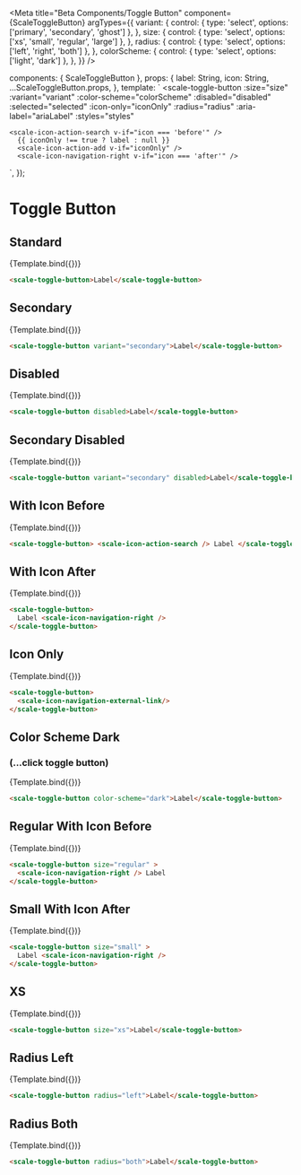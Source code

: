 
<Meta
  title="Beta Components/Toggle Button"
  component={ScaleToggleButton}
  argTypes={{
    variant: {
      control: { type: 'select', options: ['primary', 'secondary', 'ghost'] },
    },
    size: {
      control: { type: 'select', options: ['xs', 'small', 'regular', 'large'] },
    },
    radius: {
      control: { type: 'select', options: ['left', 'right', 'both'] },
    },
	colorScheme: {
      control: { type: 'select', options: ['light', 'dark'] },
    },
  }}
/>

  components: { ScaleToggleButton },
  props: {
    label: String,
    icon: String,
    ...ScaleToggleButton.props,
  },
  template: `
  <scale-toggle-button
    :size="size"
    :variant="variant"
    :color-scheme="colorScheme"
    :disabled="disabled"
    :selected="selected"
    :icon-only="iconOnly"
    :radius="radius"
    :aria-label="ariaLabel"
    :styles="styles"
  >
    <scale-icon-action-search v-if="icon === 'before'" />
      {{ iconOnly !== true ? label : null }}
      <scale-icon-action-add v-if="iconOnly" />
      <scale-icon-navigation-right v-if="icon === 'after'" />
  </scale-toggle-button>
    `,
});

<div
  style={{
    display: 'inline-flex',
    alignItems: 'center',
    justifyContent: 'space-between',
    width: '100%',
  }}
>
  <h1>Toggle Button</h1>
</div>

## Standard

<Canvas withSource="none">
  <Story
    name="Standard"
    args={{
      label: 'Label',
    }}
  >
    {Template.bind({})}
  </Story>
</Canvas>

<ArgsTable story="Standard" />

```html
<scale-toggle-button>Label</scale-toggle-button>
```

## Secondary

<Canvas withSource="none">
  <Story
    name="Secondary"
    args={{
      variant: 'secondary',
      label: 'Label',
    }}
  >
    {Template.bind({})}
  </Story>
</Canvas>

```html
<scale-toggle-button variant="secondary">Label</scale-toggle-button>
```

## Disabled

<Canvas withSource="none">
  <Story
    name="Disabled"
    args={{
      disabled: true,
      label: 'Label',
    }}
  >
    {Template.bind({})}
  </Story>
</Canvas>

```html
<scale-toggle-button disabled>Label</scale-toggle-button>
```

## Secondary Disabled

<Canvas withSource="none">
  <Story
    name="Secondary Disabled"
    args={{
      variant: 'secondary',
      disabled: true,
      label: 'Label',
    }}
  >
    {Template.bind({})}
  </Story>
</Canvas>

```html
<scale-toggle-button variant="secondary" disabled>Label</scale-toggle-button>
```

## With Icon Before

<Canvas withSource="none">
  <Story
    name="With Icon Before"
    args={{
      label: 'Label',
      icon: 'before',
    }}
  >
    {Template.bind({})}
  </Story>
</Canvas>

```html
<scale-toggle-button> <scale-icon-action-search /> Label </scale-toggle-button>
```

## With Icon After

<Canvas withSource="none">
  <Story
    name="With Icon After"
    args={{
      label: 'Label',
      icon: 'after',
    }}
  >
    {Template.bind({})}
  </Story>
</Canvas>

```html
<scale-toggle-button>
  Label <scale-icon-navigation-right />
</scale-toggle-button>
```

## Icon Only

<Canvas withSource="none">
  <Story
    name="Icon Only"
    args={{
      iconOnly: true,
      title: 'Search',
      ariaLabel: 'Search',
    }}
  >
    {Template.bind({})}
  </Story>
</Canvas>

```html
<scale-toggle-button>
  <scale-icon-navigation-external-link/>
</scale-toggle-button>
```

## Color Scheme Dark 
### (...click toggle button)

<Canvas withSource="none">
  <Story
    name="Color Scheme Dark"
    args={{
      label: 'Label',
	  colorScheme: 'dark'
    }}
  >
    {Template.bind({})}
  </Story>
</Canvas>

```html
<scale-toggle-button color-scheme="dark">Label</scale-toggle-button>
```

## Regular With Icon Before

<Canvas withSource="none">
  <Story
    name="Regular With Icon Before"
    args={{
      label: 'Label',
      icon: 'before',
	  size: 'regular'
    }}
  >
    {Template.bind({})}
  </Story>
</Canvas>

```html
<scale-toggle-button size="regular" >
  <scale-icon-navigation-right /> Label
</scale-toggle-button>
```

## Small With Icon After

<Canvas withSource="none">
  <Story
    name="Small With Icon After"
    args={{
      label: 'Label',
      icon: 'after',
	  size: 'small'
    }}
  >
    {Template.bind({})}
  </Story>
</Canvas>

```html
<scale-toggle-button size="small" >
  Label <scale-icon-navigation-right />
</scale-toggle-button>
```

## XS

<Canvas withSource="none">
  <Story
    name="XS"
    args={{
      label: 'Label',
	  size: 'xs'
    }}
  >
    {Template.bind({})}
  </Story>
</Canvas>

```html
<scale-toggle-button size="xs">Label</scale-toggle-button>
```

## Radius Left

<Canvas withSource="none">
  <Story
    name="Radius Left"
    args={{
      label: 'Label',
	  radius: 'left'
    }}
  >
    {Template.bind({})}
  </Story>
</Canvas>

```html
<scale-toggle-button radius="left">Label</scale-toggle-button>
```

## Radius Both

<Canvas withSource="none">
  <Story
    name="Radius Both"
    args={{
      label: 'Label',
	  radius: 'both'
    }}
  >
    {Template.bind({})}
  </Story>
</Canvas>

```html
<scale-toggle-button radius="both">Label</scale-toggle-button>
```
